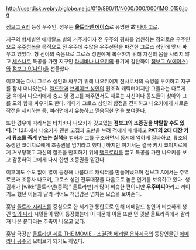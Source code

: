 http://userdisk.webry.biglobe.ne.jp/010/890/11/N000/000/000/IMG_0156.jpg

[[점보그 A]]의 등장 우주인. 성우는 '''[[울트라맨 에이스]]'''로 유명한 故 [[나야 고로]].

지구의 형제별인 에메랄드 별의 거주자이자 전 우주의 평화를 염원하는 정의로운 우주인으로 [[우주정복]]을 목적으로 전 우주에 수많은 우주선단을 파견한 그로스 성인에 맞서 싸우고 있었다. 형 신야의 죽음으로 그로스 성인에게 복수하기 위해 자신의 몸을 사리지 않고 [[세스나]]로 특공을 가한 지구인 [[타치바나 나오키]]의 용기에 감탄하여 [[점보그 A(에이스)]]와 [[점보그 9(나인)]]을 선물했다.

이후에는 다시 그로스 성인과 싸우기 위해 나오키에게 전사로서의 숙명을 부여하고 지구를 잠시 떠나있는다. [[엘드란]]과 [[브레이브 성인]]의 원조격 캐릭터이지만 그들과는 다르게 꿈 속에서 나오키에게 충고 및 경고를 해주면서도 때로는 자신이나 동포들이 찾아와 그를 도와 함께 싸우기도 한다. 게다가 그로스 성인의 함정을 간파하고 나오키에게 새로운 작전을 제시하는 등, 여러면에서 유능하고 믿음직한 면을 보여준다. 

또한 경우에 따라서는 타치바나 나오키가 갖고있는 '''점보그의 조종권을 박탈할 수도 있다.'''[* 12화에서 나오키가 괜한 고집과 오만을 부려 적에게 패배하고 '''PAT의 2대 대장 키시 류조를 죽게 만드는 실책'''을 범하자 그를 구조하면서 동시에 엄하게 질타하고, 류조의 동생인 쿄이치로에게 조종권을 넘기라고 했다.] 하지만 여기서는 결국 키시 쿄이치로에게 거부당했고 자신의 잘못을 만회하기 위해 [[탱크로리]]를 끌고 특공을 가한 나오키를 보고 감동하여 그에게 다시 한번 조종권을 맡긴다.

이후에도 수도 없이 많이 등장해 나름대로 캐릭터를 만들어냈으며 점보그 A에서는 주역 로봇과 조종사 나오키, 그로스 성인 전투대장들 다음으로 높은 인기를 보유하고 있다. 생김새가 [wiki:"울트라맨(종족)" 울트라맨]과 많이 비슷한 편이지만 '''우주마피아'''라고 까이기도 했던 이들과 달리 적어도 책임감은 넘치는 모습을 보여준다. 

훗날 [[울트라 시리즈]]를 중심으로 한 세계관 통합으로 인해 에메랄드 성인과 비슷하게 생긴 [[빛의 나라]] 시민들이 많이 등장했는데 이 때문에 이들 또한 먼 옛날 울트라족에서 갈라져 나온 분파라는 추측이 나오고 있다.

훗날 극장판 [[울트라맨 제로 THE MOVIE - 초결전! 베리알 은하제국]]의 등장인물인 [[에메라나 공주]]의 모티브가 되기도 하였다.
